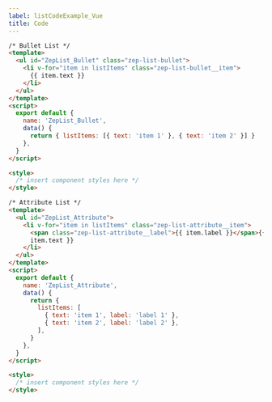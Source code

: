 ```yaml
---
label: listCodeExample_Vue
title: Code
---
```


```html
/* Bullet List */
<template>
  <ul id="ZepList_Bullet" class="zep-list-bullet">
    <li v-for="item in listItems" class="zep-list-bullet__item">
      {{ item.text }}
    </li>
  </ul>
</template>
<script>
  export default {
    name: 'ZepList_Bullet',
    data() {
      return { listItems: [{ text: 'item 1' }, { text: 'item 2' }] }
    },
  }
</script>

<style>
  /* insert component styles here */
</style>

/* Attribute List */
<template>
  <ul id="ZepList_Attribute">
    <li v-for="item in listItems" class="zep-list-attribute__item">
      <span class="zep-list-attribute__label">{{ item.label }}</span>{{
      item.text }}
    </li>
  </ul>
</template>
<script>
  export default {
    name: 'ZepList_Attribute',
    data() {
      return {
        listItems: [
          { text: 'item 1', label: 'label 1' },
          { text: 'item 2', label: 'label 2' },
        ],
      }
    },
  }
</script>

<style>
  /* insert component styles here */
</style>
```
